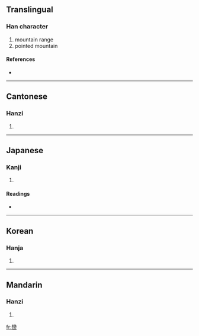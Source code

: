 {{see|峦}}
==Translingual==

===Han character===
{{Han char|rn=46|rad=山|as=19|sn=22|four=2277<sub>2</sub>|canj=女火山 (VFU)}}

# mountain range
# pointed mountain

====References====
* {{Han ref|kx=0322.430|dkj=08640|dj=0623.090|hdz=10808.120|uh=5DD2|ud=24018|bh=C572|bd=50546}}

----

==Cantonese==

===Hanzi===
{{yue-hanzi|jyut=|y=lyun4}}

# {{defn|Cantonese}}

----

==Japanese==

===Kanji===
{{ja-kanji|grade=|rs=山19}}

# {{defn|Japanese}}

====Readings====
* {{ja-readings|on=[[らん]] (ran)|kun=[[みね]] (mine)}}

----

==Korean==

===Hanja===
{{ko-hanja|hangeul=만|rv=man|mr=man}}

# {{defn|Korean}}

----

==Mandarin==

===Hanzi===
{{cmn-hanzi|sim=峦|pin=[[luán]] ([[luan2]])|wg=luan<sup>2</sup>}}

# {{defn|Mandarin}}

[[fr:巒]]